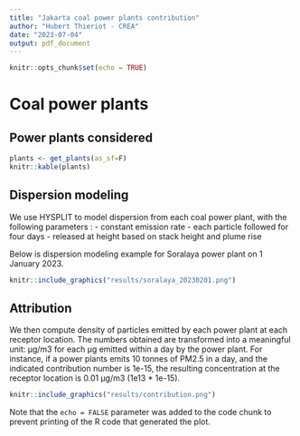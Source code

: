 ```yaml
---
title: "Jakarta coal power plants contribution"
author: "Hubert Thieriot - CREA"
date: "2023-07-04"
output: pdf_document
---
```


```r
knitr::opts_chunk$set(echo = TRUE)
```

# Coal power plants

## Power plants considered

```r
plants <- get_plants(as_sf=F)
knitr::kable(plants)
```

## Dispersion modeling

We use HYSPLIT to model dispersion from each coal power plant, with the following parameters :
- constant emission rate
- each particle followed for four days
- released at height based on stack height and plume rise

Below is dispersion modeling example for Soralaya power plant on 1 January 2023.
    
```r
knitr::include_graphics("results/soralaya_20230201.png")
```
    
    

## Attribution

We then compute density of particles emitted by each power plant at each receptor location. The numbers obtained are transformed into a meaningful unit: µg/m3 for each µg emitted within a day by the power plant. For instance, if a power plants emits 10 tonnes of PM2.5 in a day, and the indicated contribution number is 1e-15, the resulting concentration at the receptor location is 0.01 µg/m3 (1e13 * 1e-15).

```r
knitr::include_graphics("results/contribution.png")
```

Note that the `echo = FALSE` parameter was added to the code chunk to prevent printing of the R code that generated the plot.
